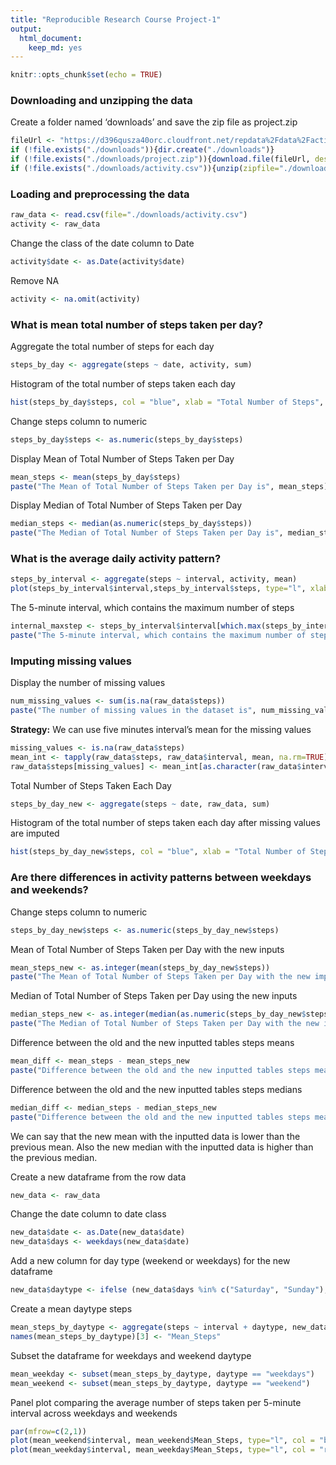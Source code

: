 ```yaml
---
title: "Reproducible Research Course Project-1"
output: 
  html_document: 
    keep_md: yes
---
```


```r
knitr::opts_chunk$set(echo = TRUE)
```

### Downloading and unzipping the data
Create a folder named 'downloads' and save the zip file as project.zip
```r
fileUrl <- "https://d396qusza40orc.cloudfront.net/repdata%2Fdata%2Factivity.zip"
if (!file.exists("./downloads")){dir.create("./downloads")}
if (!file.exists("./downloads/project.zip")){download.file(fileUrl, destfile="./downloads/project.zip", method="curl")}
if (!file.exists("./downloads/activity.csv")){unzip(zipfile="./downloads/project.zip", exdir="./downloads/")}
```

### Loading and preprocessing the data
```r
raw_data <- read.csv(file="./downloads/activity.csv")
activity <- raw_data
```

Change the class of the date column to Date
```r
activity$date <- as.Date(activity$date)
```

Remove NA
```r
activity <- na.omit(activity)
```

### What is mean total number of steps taken per day?
Aggregate the total number of steps for each day
```r
steps_by_day <- aggregate(steps ~ date, activity, sum)
```

Histogram of the total number of steps taken each day
```r
hist(steps_by_day$steps, col = "blue", xlab = "Total Number of Steps", ylab = "Frequency", main = "Total Number of Steps Taken Each Day")
```

Change steps column to numeric
```r
steps_by_day$steps <- as.numeric(steps_by_day$steps)
```

Display Mean of Total Number of Steps Taken per Day
```r
mean_steps <- mean(steps_by_day$steps)
paste("The Mean of Total Number of Steps Taken per Day is", mean_steps)
```

Display Median of Total Number of Steps Taken per Day
```r
median_steps <- median(as.numeric(steps_by_day$steps))
paste("The Median of Total Number of Steps Taken per Day is", median_steps)
```

### What is the average daily activity pattern?
```r
steps_by_interval <- aggregate(steps ~ interval, activity, mean)
plot(steps_by_interval$interval,steps_by_interval$steps, type="l", xlab="Interval", ylab="Number of Steps",main="Average Number of Steps Taken in Each Interval")
```

The 5-minute interval, which contains the maximum number of steps
```r
internal_maxstep <- steps_by_interval$interval[which.max(steps_by_interval$steps)]
paste("The 5-minute interval, which contains the maximum number of steps is", internal_maxstep)
```

### Imputing missing values
Display the number of missing values
```r
num_missing_values <- sum(is.na(raw_data$steps))
paste("The number of missing values in the dataset is", num_missing_values)
```

**Strategy:** We can use five minutes interval's mean for the missing values
```r
missing_values <- is.na(raw_data$steps)
mean_int <- tapply(raw_data$steps, raw_data$interval, mean, na.rm=TRUE)
raw_data$steps[missing_values] <- mean_int[as.character(raw_data$interval[missing_values])]
```

Total Number of Steps Taken Each Day
```r
steps_by_day_new <- aggregate(steps ~ date, raw_data, sum)
```

Histogram of the total number of steps taken each day after missing values are imputed
```r
hist(steps_by_day_new$steps, col = "blue", xlab = "Total Number of Steps", ylab = "Frequency", main = "Total Number of Steps Taken Each Day with the new inputs")
```

### Are there differences in activity patterns between weekdays and weekends?
Change steps column to numeric
```r
steps_by_day_new$steps <- as.numeric(steps_by_day_new$steps)
```

Mean of Total Number of Steps Taken per Day with the new inputs
```r
mean_steps_new <- as.integer(mean(steps_by_day_new$steps))
paste("The Mean of Total Number of Steps Taken per Day with the new imputs is", mean_steps_new)
```

Median of Total Number of Steps Taken per Day using the new inputs
```r
median_steps_new <- as.integer(median(as.numeric(steps_by_day_new$steps)))
paste("The Median of Total Number of Steps Taken per Day with the new inputs is", median_steps_new)
```

Difference between the old and the new inputted tables steps means
```r
mean_diff <- mean_steps - mean_steps_new
paste("Difference between the old and the new inputted tables steps means is", mean_diff)
```

Difference between the old and the new inputted tables steps medians
```r
median_diff <- median_steps - median_steps_new
paste("Difference between the old and the new inputted tables steps means is", median_diff)
```
We can say that the new mean with the inputted data is lower than the previous mean.
Also the new median with the inputted data is higher than the previous median.

Create a new dataframe from the row data
```r
new_data <- raw_data
```

Change the date column to date class
```r
new_data$date <- as.Date(new_data$date)
new_data$days <- weekdays(new_data$date)
```

Add a new column for day type (weekend or weekdays) for the new dataframe
```r
new_data$daytype <- ifelse (new_data$days %in% c("Saturday", "Sunday"), "weekend", "weekdays")
```

Create a mean daytype steps
```r
mean_steps_by_daytype <- aggregate(steps ~ interval + daytype, new_data, mean)
names(mean_steps_by_daytype)[3] <- "Mean_Steps"
```

Subset the dataframe for weekdays and weekend daytype
```r
mean_weekday <- subset(mean_steps_by_daytype, daytype == "weekdays")
mean_weekend <- subset(mean_steps_by_daytype, daytype == "weekend")
```

Panel plot comparing the average number of steps taken per 5-minute interval across weekdays and weekends
```r
par(mfrow=c(2,1))
plot(mean_weekend$interval, mean_weekend$Mean_Steps, type="l", col = "blue", ylab = "Steps", xlab = "Interval", main = "Average Number of Steps on Weekends")
plot(mean_weekday$interval, mean_weekday$Mean_Steps, type="l", col = "red", ylab = "Steps", xlab = "Interval", main = "Average Number of Steps on Weekdays")
```

